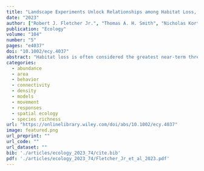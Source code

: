```yaml
---
title: "Landscape Experiments Unlock Relationships among Habitat Loss, Fragmentation, and Patch-Size Effects"
date: "2023"
author: ["Robert J. Fletcher Jr.", "Thomas A. H. Smith", "Nicholas Kortessis", "Emilio M. Bruna", "Robert D. Holt"]
publication: "Ecology"
volume: "104"
number: "5"
pages: "e4037"
doi: "10.1002/ecy.4037"
abstract: "Habitat loss is often considered the greatest near-term threat to biodiversity, while the impact of habitat fragmentation remains intensely debated. A key issue of this debate centers on the problem of scale–landscape or patch–at which to assess the consequences of fragmentation. Yet patterns are often confounded across scales, and experimental designs that could solve this scaling problem remain scarce. We conducted two field experiments in 30 experimental landscapes in which we manipulated habitat loss, fragmentation, and patch size for a community of four insect herbivores that specialize on the cactus Opuntia. In the first experiment, we destroyed 2088 Opuntia patches in either aggregated or random patterns and compared the relative effects of landscape-scale loss and fragmentation to those of local patch size on species occurrence. This experiment focused on manipulating the relative separation of remaining patches, where we hypothesized that aggregated loss would disrupt dispersal more than random loss, leading to lower occurrence. In the second experiment, we destroyed 759 Opuntia patches to generate landscapes that varied in patch number and size for a given amount of habitat loss and assessed species occurrence. This experiment focused on manipulating the subdivision of remaining habitat, where we hypothesized that an increase in the number of patches for a given amount of loss would lead to negative effects on occurrence. For both, we expected that occurrence would increase with patch size. We find strong evidence for landscape-scale effects of habitat fragmentation, with aggregated loss and a larger number of patches for a given amount of habitat loss leading to a lower frequency of patches occupied in landscapes. In both experiments, occurrence increased with patch size, yet interactions of patch size and landscape-scale loss and fragmentation drove species occurrence in patches. Importantly, the direction of effects were consistent across scales and effects of patch size were sufficient to predict the effects of habitat loss and fragmentation across entire landscapes. Our experimental results suggest that changes at both the patch and landscape scales can impact populations, but that a long-standing pattern—the patch-size effect—captures much of the key variation shaping patterns of species occurrence."
categories: 
  - abundance
  - area
  - behavior
  - connectivity
  - density
  - models
  - movement
  - responses
  - spatial ecology
  - species richness
url: "https://onlinelibrary.wiley.com/doi/abs/10.1002/ecy.4037"
image: featured.png
url_preprint: ""
url_code: ""
url_dataset: ""
bib: './articles/ecology_2023_74/cite.bib'
pdf: './articles/ecology_2023_74/Fletcher_Jr_et_al_2023.pdf'
---
```

